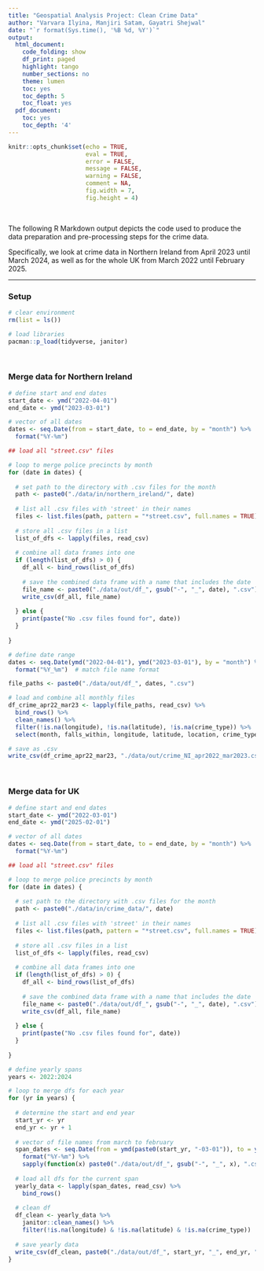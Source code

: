 ```yaml
---
title: "Geospatial Analysis Project: Clean Crime Data"
author: "Varvara Ilyina, Manjiri Satam, Gayatri Shejwal"
date: "`r format(Sys.time(), '%B %d, %Y')`"
output:
  html_document:
    code_folding: show
    df_print: paged
    highlight: tango
    number_sections: no
    theme: lumen
    toc: yes
    toc_depth: 5
    toc_float: yes
  pdf_document:
    toc: yes
    toc_depth: '4'
---
```

<style>
div.answer {background-color:#f3f0ff; border-radius: 5px; padding: 20px;}
</style>

```r
knitr::opts_chunk$set(echo = TRUE,
                      eval = TRUE,
                      error = FALSE,
                      message = FALSE,
                      warning = FALSE,
                      comment = NA,
                      fig.width = 7,
                      fig.height = 4)

```
<br>

The following R Markdown output depicts the code used to produce the data preparation and pre-processing steps for the crime data.

Specifically, we look at crime data in Northern Ireland from April 2023 until March 2024, as well as for the whole UK from March 2022 until February 2025.

<hr>

### Setup
```r

# clear environment
rm(list = ls())

# load libraries
pacman::p_load(tidyverse, janitor)

```

<br>

### Merge data for Northern Ireland

```r

# define start and end dates
start_date <- ymd("2022-04-01")
end_date <- ymd("2023-03-01")

# vector of all dates
dates <- seq.Date(from = start_date, to = end_date, by = "month") %>% 
  format("%Y-%m")

```

```r

## load all "street.csv" files

# loop to merge police precincts by month
for (date in dates) {
  
  # set path to the directory with .csv files for the month
  path <- paste0("./data/in/northern_ireland/", date)
  
  # list all .csv files with 'street' in their names
  files <- list.files(path, pattern = "*street.csv", full.names = TRUE)
  
  # store all .csv files in a list
  list_of_dfs <- lapply(files, read_csv)
  
  # combine all data frames into one
  if (length(list_of_dfs) > 0) {
    df_all <- bind_rows(list_of_dfs)
    
    # save the combined data frame with a name that includes the date
    file_name <- paste0("./data/out/df_", gsub("-", "_", date), ".csv")
    write_csv(df_all, file_name)
    
  } else {
    print(paste("No .csv files found for", date))
  }
  
}

```

```r

# define date range
dates <- seq.Date(ymd("2022-04-01"), ymd("2023-03-01"), by = "month") %>%
  format("%Y_%m")  # match file name format

file_paths <- paste0("./data/out/df_", dates, ".csv")

# load and combine all monthly files
df_crime_apr22_mar23 <- lapply(file_paths, read_csv) %>%
  bind_rows() %>%
  clean_names() %>%
  filter(!is.na(longitude), !is.na(latitude), !is.na(crime_type)) %>%
  select(month, falls_within, longitude, latitude, location, crime_type)

# save as .csv
write_csv(df_crime_apr22_mar23, "./data/out/crime_NI_apr2022_mar2023.csv")

```

<br>

### Merge data for UK

```r

# define start and end dates
start_date <- ymd("2022-03-01")
end_date <- ymd("2025-02-01")

# vector of all dates
dates <- seq.Date(from = start_date, to = end_date, by = "month") %>% 
  format("%Y-%m")

```

```r

## load all "street.csv" files

# loop to merge police precincts by month
for (date in dates) {
  
  # set path to the directory with .csv files for the month
  path <- paste0("./data/in/crime_data/", date)
  
  # list all .csv files with 'street' in their names
  files <- list.files(path, pattern = "*street.csv", full.names = TRUE)
  
  # store all .csv files in a list
  list_of_dfs <- lapply(files, read_csv)
  
  # combine all data frames into one
  if (length(list_of_dfs) > 0) {
    df_all <- bind_rows(list_of_dfs)
    
    # save the combined data frame with a name that includes the date
    file_name <- paste0("./data/out/df_", gsub("-", "_", date), ".csv")
    write_csv(df_all, file_name)
    
  } else {
    print(paste("No .csv files found for", date))
  }
  
}

```

```r

# define yearly spans
years <- 2022:2024

# loop to merge dfs for each year
for (yr in years) {
  
  # determine the start and end year
  start_yr <- yr
  end_yr <- yr + 1
  
  # vector of file names from march to february
  span_dates <- seq.Date(from = ymd(paste0(start_yr, "-03-01")), to = ymd(paste0(end_yr, "-02-01")), by = "month") %>%
    format("%Y-%m") %>%
    sapply(function(x) paste0("./data/out/df_", gsub("-", "_", x), ".csv"))
  
  # load all dfs for the current span
  yearly_data <- lapply(span_dates, read_csv) %>%
    bind_rows()
  
  # clean df
  df_clean <- yearly_data %>%
    janitor::clean_names() %>%
    filter(!is.na(longitude) & !is.na(latitude) & !is.na(crime_type))
  
  # save yearly data
  write_csv(df_clean, paste0("./data/out/df_", start_yr, "_", end_yr, ".csv"))
}

```
